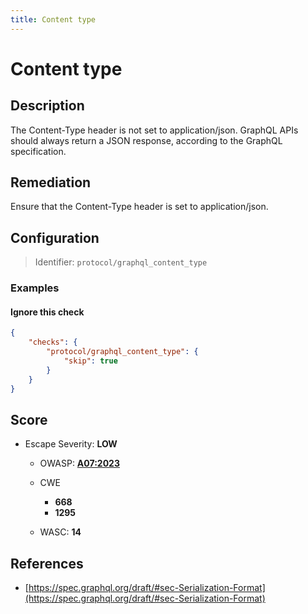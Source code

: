 ```yaml
---
title: Content type
---
```


# Content type

## Description

The Content-Type header is not set to application/json.
GraphQL APIs should always return a JSON response, according to the GraphQL specification.


## Remediation

Ensure that the Content-Type header is set to application/json.



## Configuration

> Identifier: `protocol/graphql_content_type`



### Examples



#### Ignore this check

```json
{
    "checks": {
        "protocol/graphql_content_type": {
            "skip": true
        }
    }
}
```




## Score

- Escape Severity: **<span className="low-severity">LOW</span>**
  - OWASP: **[A07:2023](https://github.com/OWASP/API-Security/blob/master/editions/2023/en/0xa7-security-misconfiguration.md)**
  
  - CWE
    - **668**
    - **1295**
  - WASC: **14**
  
  






## References

- [https://spec.graphql.org/draft/#sec-Serialization-Format](https://spec.graphql.org/draft/#sec-Serialization-Format)
  